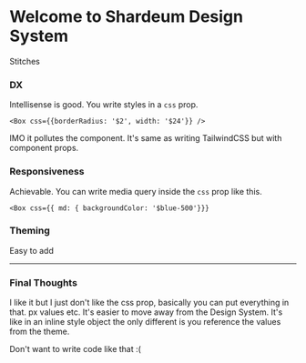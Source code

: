 
<Meta title="Components/Introduction" />

# Welcome to Shardeum Design System

Stitches

### DX

Intellisense is good. You write styles in a `css` prop.

```
<Box css={{borderRadius: '$2', width: '$24'}} />

```

IMO it pollutes the component. It's same as writing TailwindCSS but with component props.

### Responsiveness

Achievable. You can write media query inside the `css` prop like this.

```
<Box css={{ md: { backgroundColor: '$blue-500'}}}
```

### Theming

Easy to add

---

### Final Thoughts

I like it but I just don't like the css prop, basically you can put everything in that. px values etc. It's easier to move away from the Design System.
It's like in an inline style object the only different is you reference the values from the theme.

Don't want to write code like that :(
